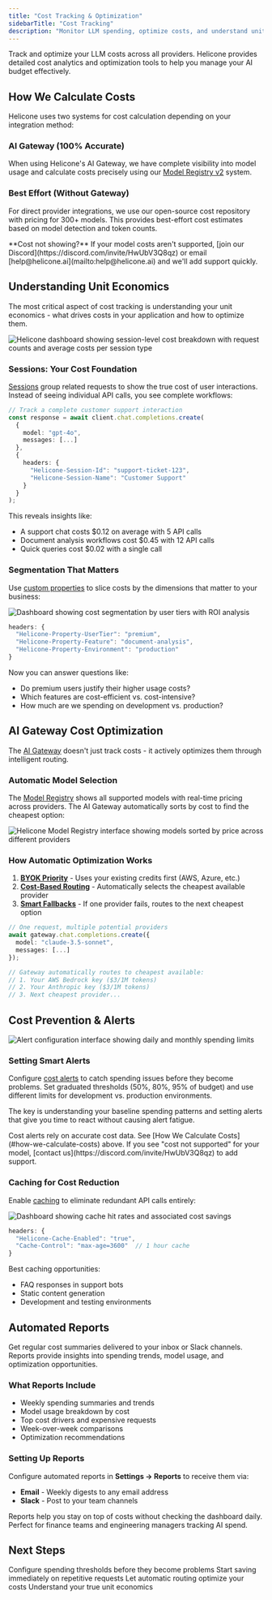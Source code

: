 ```yaml
---
title: "Cost Tracking & Optimization"
sidebarTitle: "Cost Tracking"
description: "Monitor LLM spending, optimize costs, and understand unit economics across your AI application"
---
```


Track and optimize your LLM costs across all providers. Helicone provides detailed cost analytics and optimization tools to help you manage your AI budget effectively.

## How We Calculate Costs

Helicone uses two systems for cost calculation depending on your integration method:

### AI Gateway (100% Accurate)
When using Helicone's AI Gateway, we have complete visibility into model usage and calculate costs precisely using our [Model Registry v2](https://helicone.ai/models) system.

### Best Effort (Without Gateway)
For direct provider integrations, we use our open-source cost repository with pricing for 300+ models. This provides best-effort cost estimates based on model detection and token counts.

<Note>
**Cost not showing?** If your model costs aren't supported, [join our Discord](https://discord.com/invite/HwUbV3Q8qz) or email [help@helicone.ai](mailto:help@helicone.ai) and we'll add support quickly.
</Note>

## Understanding Unit Economics

The most critical aspect of cost tracking is understanding your unit economics - what drives costs in your application and how to optimize them.

<Frame caption="Session cost breakdown showing unit economics across different user interactions">
  <img
    src="/images/sessions/session-metrics.webp"
    alt="Helicone dashboard showing session-level cost breakdown with request counts and average costs per session type"
  />
</Frame>

### Sessions: Your Cost Foundation

[Sessions](/features/sessions) group related requests to show the true cost of user interactions. Instead of seeing individual API calls, you see complete workflows:

```typescript
// Track a complete customer support interaction
const response = await client.chat.completions.create(
  { 
    model: "gpt-4o", 
    messages: [...] 
  },
  {
    headers: {
      "Helicone-Session-Id": "support-ticket-123",
      "Helicone-Session-Name": "Customer Support"
    }
  }
);
```

This reveals insights like:
- A support chat costs $0.12 on average with 5 API calls
- Document analysis workflows cost $0.45 with 12 API calls
- Quick queries cost $0.02 with a single call

### Segmentation That Matters

Use [custom properties](/features/advanced-usage/custom-properties) to slice costs by the dimensions that matter to your business:

<Frame caption="Cost breakdown by user tier showing premium users generate 3x more value than cost">
  <img
    src="/images/custom-properties/properties-page.webp"
    alt="Dashboard showing cost segmentation by user tiers with ROI analysis"
  />
</Frame>

```typescript
headers: {
  "Helicone-Property-UserTier": "premium",
  "Helicone-Property-Feature": "document-analysis",
  "Helicone-Property-Environment": "production"
}
```

Now you can answer questions like:
- Do premium users justify their higher usage costs?
- Which features are cost-efficient vs. cost-intensive?
- How much are we spending on development vs. production?

## AI Gateway Cost Optimization

The [AI Gateway](/gateway/overview) doesn't just track costs - it actively optimizes them through intelligent routing.

### Automatic Model Selection

The [Model Registry](https://helicone.ai/models) shows all supported models with real-time pricing across providers. The AI Gateway automatically sorts by cost to find the cheapest option:

<Frame caption="Model Registry showing price comparison across providers">
  <img
    src="/images/model-selection.webp"
    alt="Helicone Model Registry interface showing models sorted by price across different providers"
  />
</Frame>

### How Automatic Optimization Works

1. **[BYOK Priority](/gateway/provider-routing#option-2-your-own-keys-byok)** - Uses your existing credits first (AWS, Azure, etc.)
2. **[Cost-Based Routing](/gateway/provider-routing#smart-routing-algorithm)** - Automatically selects the cheapest available provider
3. **[Smart Fallbacks](/gateway/provider-routing#failover-triggers)** - If one provider fails, routes to the next cheapest option

```typescript
// One request, multiple potential providers
await gateway.chat.completions.create({
  model: "claude-3.5-sonnet",
  messages: [...]
});

// Gateway automatically routes to cheapest available:
// 1. Your AWS Bedrock key ($3/1M tokens)
// 2. Your Anthropic key ($3/1M tokens)
// 3. Next cheapest provider...
```

## Cost Prevention & Alerts

<Frame caption="Cost alert configuration with spending thresholds and real-time notifications">
  <img
    src="/images/alerts/alert-triggered.webp"
    alt="Alert configuration interface showing daily and monthly spending limits"
  />
</Frame>

### Setting Smart Alerts

Configure [cost alerts](/features/alerts) to catch spending issues before they become problems. Set graduated thresholds (50%, 80%, 95% of budget) and use different limits for development vs. production environments.

The key is understanding your baseline spending patterns and setting alerts that give you time to react without causing alert fatigue.

<Note>
Cost alerts rely on accurate cost data. See [How We Calculate Costs](#how-we-calculate-costs) above. If you see "cost not supported" for your model, [contact us](https://discord.com/invite/HwUbV3Q8qz) to add support.
</Note>

### Caching for Cost Reduction

Enable [caching](/features/advanced-usage/caching) to eliminate redundant API calls entirely:

<Frame caption="Cache performance showing 73% hit rate saving $1,247 this month">
  <img
    src="/images/caching.webp"
    alt="Dashboard showing cache hit rates and associated cost savings"
  />
</Frame>

```typescript
headers: {
  "Helicone-Cache-Enabled": "true",
  "Cache-Control": "max-age=3600"  // 1 hour cache
}
```

Best caching opportunities:
- FAQ responses in support bots
- Static content generation
- Development and testing environments



## Automated Reports

Get regular cost summaries delivered to your inbox or Slack channels. Reports provide insights into spending trends, model usage, and optimization opportunities.

### What Reports Include
- Weekly spending summaries and trends
- Model usage breakdown by cost
- Top cost drivers and expensive requests
- Week-over-week comparisons
- Optimization recommendations

### Setting Up Reports
Configure automated reports in **Settings → Reports** to receive them via:
- **Email** - Weekly digests to any email address
- **Slack** - Post to your team channels

<Note>
Reports help you stay on top of costs without checking the dashboard daily. Perfect for finance teams and engineering managers tracking AI spend.
</Note>

## Next Steps

<CardGroup cols={2}>
<Card title="Set Up Alerts" icon="bell" href="/features/alerts">
  Configure spending thresholds before they become problems
</Card>
<Card title="Enable Caching" icon="database" href="/features/advanced-usage/caching">
  Start saving immediately on repetitive requests
</Card>
<Card title="Configure Gateway" icon="route" href="/gateway/overview">
  Let automatic routing optimize your costs
</Card>
<Card title="Track Sessions" icon="layer-group" href="/features/sessions">
  Understand your true unit economics
</Card>
</CardGroup>